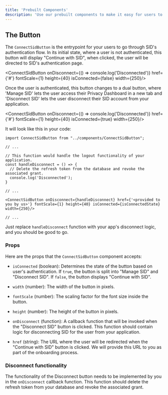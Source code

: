 ```yaml
---
title: 'Prebuilt Components'
description: 'Use our prebuilt components to make it easy for users to connect their SID account'
---
```


## The Button

The `ConnectSidButton` is the entrypoint for your users to go through SID's authentication flow. In its initial state, where a user is not authenticated, this button will display "Continue with SID", when clicked, the user will be directed to SID's authentication page.

<ConnectSidButton onDisconnect={() => console.log('Disconnected')} href={'#'} fontScale={1} height={40} isConnected={false} width={250}/>

Once the user is authenticated, this button changes to a dual button, where 'Manage SID' lets the user access their Privacy Dashboard in a new tab and 'Disconnect SID' lets the user disconnect their SID account from your application. 

<ConnectSidButton onDisconnect={() => console.log('Disconnected')} href={'#'} fontScale={1} height={40} isConnected={true} width={250}/>

It will look like this in your code:

```tsx
import ConnectSidButton from "../components/ConnectSidButton";

// ...

// This function would handle the logout functionality of your application.
const handleDisconnect = () => {
  // Delete the refresh token from the database and revoke the associated grant.
  console.log('Disconnected');
}

// ...

<ConnectSidButton onDisconnect={handleDisconnect} href={'<provided to you by us>'} fontScale={1} height={40} isConnected={isConnectedState} width={250}/>

// ...

```

Just replace `handleDisconnect` function with your app's disconnect logic, and you should be good to go.

### Props

Here are the props that the `ConnectSidButton` component accepts:

- `isConnected` (boolean): Determines the state of the button based on user's authentication. If `true`, the button is split into "Manage SID" and "Disconnect SID". If `false`, the button displays "Continue with SID".

- `width` (number): The width of the button in pixels.

- `fontScale` (number): The scaling factor for the font size inside the button.

- `height` (number): The height of the button in pixels.

- `onDisconnect` (function): A callback function that will be invoked when the "Disconnect SID" button is clicked. This function should contain logic for disconnecting SID for the user from your application.

- `href` (string): The URL where the user will be redirected when the "Continue with SID" button is clicked. We will provide this URL to you as part of the onboarding process.

### Disconnect functionality

The functionality of the Disconnect button needs to be implemented by you in the `onDisconnect` callback function. This function should delete the refresh token from your database and revoke the associated grant.